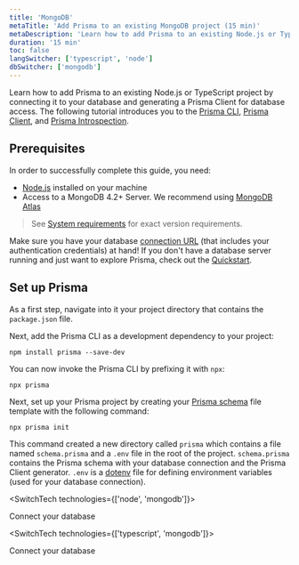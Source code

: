 ```yaml
---
title: 'MongoDB'
metaTitle: 'Add Prisma to an existing MongoDB project (15 min)'
metaDescription: 'Learn how to add Prisma to an existing Node.js or TypeScript project by connecting it to your MongoDB database and generating a Prisma Client for database access.'
duration: '15 min'
toc: false
langSwitcher: ['typescript', 'node']
dbSwitcher: ['mongodb']
---
```


<TopBlock>

Learn how to add Prisma to an existing Node.js or TypeScript project by connecting it to your database and generating a Prisma Client for database access. The following tutorial introduces you to the [Prisma CLI](../../../../concepts/components/prisma-cli), [Prisma Client](../../../../concepts/components/prisma-client), and [Prisma Introspection](../../../../concepts/components/introspection).

</TopBlock>

## Prerequisites

In order to successfully complete this guide, you need:

- [Node.js](https://nodejs.org/en/) installed on your machine
- Access to a MongoDB 4.2+ Server. We recommend using [MongoDB Atlas](https://www.mongodb.com/cloud/atlas)

> See [System requirements](../../../../reference/system-requirements) for exact version requirements.

Make sure you have your database [connection URL](../../../../reference/database-reference/connection-urls) (that includes your authentication credentials) at hand! If you don't have a database server running and just want to explore Prisma, check out the [Quickstart](../../../quickstart).

## Set up Prisma

As a first step, navigate into it your project directory that contains the `package.json` file.

Next, add the Prisma CLI as a development dependency to your project:

```terminal copy
npm install prisma --save-dev
```

You can now invoke the Prisma CLI by prefixing it with `npx`:

```terminal
npx prisma
```

Next, set up your Prisma project by creating your [Prisma schema](../../../../concepts/components/prisma-schema) file template with the following command:

```terminal copy
npx prisma init
```

This command created a new directory called `prisma` which contains a file named `schema.prisma` and a `.env` file in the root of the project. `schema.prisma` contains the Prisma schema with your database connection and the Prisma Client generator.
`.env` is a [dotenv](https://github.com/motdotla/dotenv) file for defining environment variables (used for your database connection).

<SwitchTech technologies={['node', 'mongodb']}>

<NavigationLinksContainer isFirstLink>

<ButtonLink color="dark" type="primary" href="./mongodb/connect-your-database-node-mongodb" arrow>
    Connect your database
</ButtonLink>

</NavigationLinksContainer>

</SwitchTech>

<SwitchTech technologies={['typescript', 'mongodb']}>

<NavigationLinksContainer isFirstLink>

<ButtonLink color="dark" type="primary" href="./mongodb/connect-your-database-typescript-mongodb" arrow>
    Connect your database
</ButtonLink>

</NavigationLinksContainer>

</SwitchTech>

